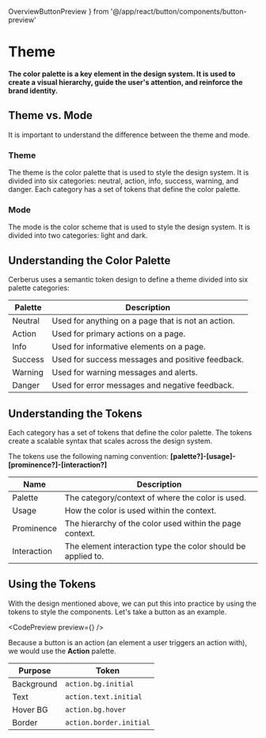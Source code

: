   OverviewButtonPreview
} from '@/app/react/button/components/button-preview'

# Theme

**The color palette is a key element in the design system. It is used to create a visual hierarchy, guide the user's attention, and reinforce the brand identity.**

## Theme vs. Mode

It is important to understand the difference between the theme and mode.

### Theme

The theme is the color palette that is used to style the design system. It is divided into six categories: neutral, action, info, success, warning, and danger. Each category has a set of tokens that define the color palette.

### Mode

The mode is the color scheme that is used to style the design system. It is divided into two categories: light and dark.

<NoteAdmonition description="Cerberus comes built in with one theme (cerberus) that includes a light and dark mode." />

## Understanding the Color Palette

Cerberus uses a semantic token design to define a theme divided into six palette categories:

| Palette     | Description                                                    |
| ----------- | -------------------------------------------------------------- |
| Neutral     | Used for anything on a page that is not an action.             |
| Action      | Used for primary actions on a page.                            |
| Info        | Used for informative elements on a page.                       |
| Success     | Used for success messages and positive feedback.               |
| Warning     | Used for warning messages and alerts.                          |
| Danger      | Used for error messages and negative feedback.                 |


## Understanding the Tokens

Each category has a set of tokens that define the color palette. The tokens create a scalable syntax that scales across the design system.

The tokens use the following naming convention:
**[palette?]-[usage]-[prominence?]-[interaction?]**

| Name        | Description                                                    |
| ----------- | -------------------------------------------------------------- |
| Palette     | The category/context of where the color is used.               |
| Usage       | How the color is used within the context.                      |
| Prominence  | The hierarchy of the color used within the page context.       |
| Interaction | The element interaction type the color should be applied to.   |

## Using the Tokens

With the design mentioned above, we can put this into practice by using the tokens to style the components. Let's take a button as an example.

<CodePreview preview={<OverviewButtonPreview />} />

Because a button is an action (an element a user triggers an action with), we would use the **Action** palette.

| Purpose     | Token                                                          |
| ----------- | -------------------------------------------------------------- |
| Background  | `action.bg.initial`                                            |
| Text        | `action.text.initial`                                          |
| Hover BG    | `action.bg.hover`                                              |
| Border      | `action.border.initial`                                        |
